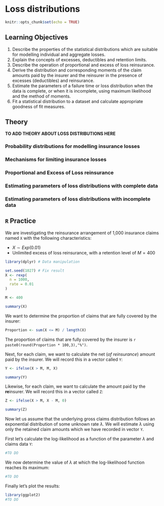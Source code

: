 # Loss distributions {#loss-distributions}

```r
knitr::opts_chunk$set(echo = TRUE)
```

## Learning Objectives

1. Describe the properties of the statistical distributions which are suitable for modelling individual and aggregate losses.
2. Explain the concepts of excesses, deductibles and retention limits.
3. Describe the operation of proportional and excess of loss reinsurance.
4. Derive the distribution and corresponding moments of the claim amounts paid by the insurer and the reinsurer in the presence of excesses (deductibles) and reinsurance.
5. Estimate the parameters of a failure time or loss distribution when the data is complete, or when it is incomplete, using maximum likelihood and the method of moments.
6. Fit a statistical distribution to a dataset and calculate appropriate goodness of fit measures.

## Theory

**TO ADD THEORY ABOUT LOSS DISTRIBUTIONS HERE**

### Probability distributions for modelling insurance losses

### Mechanisms for limiting insurance losses

### Proportional and Excess of Loss reinsurance

### Estimating parameters of loss distributions with complete data

### Estimating parameters of loss distributions with incomplete data

## `R` Practice

We are investigating the reinsurance arrangement of 1,000 insurance claims named `X` with the following characteristics:

* $X \sim Exp(0.01)$
* Unlimited excess of loss reinsurance, with a retention level of $M = 400$

```r
library(dplyr) # Data manipulation

set.seed(1027) # Fix result
X <- rexp(
  n = 1000,
  rate = 0.01
)

M <- 400

summary(X)
```
We want to determine the proportion of claims that are fully covered by the insurer:

```r

Proportion <- sum(X <= M) / length(X)

```

The proportion of claims that are fully covered by the insurer is `r paste0(round(Proportion * 100,3),"%")`.

Next, for each claim, we want to calculate the net (_of reinsurance_) amount paid by the insurer. We will record this in a vector called `Y`:

```r
Y <- ifelse(X > M, M, X)

summary(Y)
```

Likewise, for each claim, we want to calculate the amount paid by the **re**insurer. We will record this in a vector called `Z`:

```r
Z <- ifelse(X > M, X - M, 0)

summary(Z)
```
Now let us assume that the underlying gross claims distribution follows an exponential distribution of some unknown rate $\lambda$. We will estimate $\lambda$ using only the retained claim amounts which we have recorded in vector `Y`.

First let's calculate the log-likelihood as a function of the parameter $\lambda$ and claims data `Y`:

```r
#TO DO
```

We now determine the value of $\lambda$ at which the log-likelihood function reaches its maximum:

```r
#TO DO
```

Finally let's plot the results:

```r
library(ggplot2)
#TO DO
```
